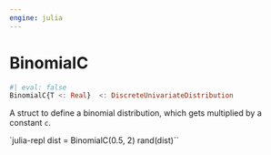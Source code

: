 ```yaml
---
engine: julia
---
```


# BinomialC {#sec-doc}
    

::: {.callout-note appearance="simple" title="docblock" collapse=false}    


```julia
#| eval: false
BinomialC{T <: Real}  <: DiscreteUnivariateDistribution

```

A struct to define a binomial distribution, which gets multiplied by a constant `c`. 
 
`julia-repl dist = BinomialC(0.5, 2) rand(dist)``
 


:::
    

